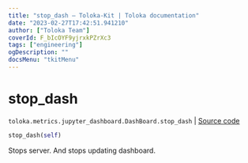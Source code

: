 ```yaml
---
title: "stop_dash — Toloka-Kit | Toloka documentation"
date: "2023-02-27T17:42:51.941210"
author: ["Toloka Team"]
coverId: F_bIcOYF9yjrxkPZrXc3
tags: ["engineering"]
ogDescription: ""
docsMenu: "tkitMenu"
---
```


# stop_dash
`toloka.metrics.jupyter_dashboard.DashBoard.stop_dash` | [Source code](https://github.com/Toloka/toloka-kit/blob/v1.1.4/src/metrics/jupyter_dashboard.py#L353)

```python
stop_dash(self)
```

Stops server. And stops updating dashboard.
